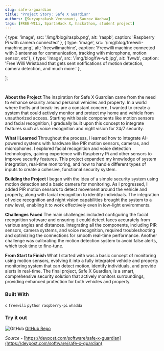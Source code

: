 ---
slug: safe-x-guardian
title: "Project Story: Safe X Guardian"
authors: [Suryaprakash Veeramani, Saurav Wadhwa]
tags: [FREE-WILi, SpartaHack X, hackathon, student project]
---


  { type: 'image', src: '/img/blog/raspb.png', alt: 'raspb', caption: 'Raspberry Pi with camera connected' },
  { type: 'image', src: '/img/blog/freewili-machine.png', alt: 'freewilimachine', caption: 'Freewilli machine connected with 3 antennas for communication, tracking with microphone, motion sensor, etc'},
  { type: 'image', src: '/img/blog/fw-wb.jpg', alt: 'fwwb', caption: 'Free Willi Wristband that gets sent notifications of motion detection, camera detection, and much more.' },

];

<MyCarousel slides={slides} />

<br/>

**About the Project** The inspiration for Safe X Guardian came from the need to enhance security around personal vehicles and property. In a world where thefts and break-ins are a constant concern, I wanted to create a system that could actively monitor and protect my home and vehicle from unauthorized access. <!-- truncate --> Starting with basic components like motion sensors and facial recognition, I gradually built upon this concept to integrate features such as voice recognition and night vision for 24/7 security.

**What I Learned** Throughout the process, I learned how to integrate AI-powered systems with hardware like PIR motion sensors, cameras, and microphones. I explored facial recognition and voice detection technologies, gaining experience with Raspberry Pi and other sensors to improve security features. This project expanded my knowledge of system integration, real-time monitoring, and how to handle different types of inputs to create a cohesive, functional security system.

**Building the Project** I began with the idea of a simple security system using motion detection and a basic camera for monitoring. As I progressed, I added PIR motion sensors to detect movement around the vehicle and property, along with facial recognition to identify individuals. The integration of voice recognition and night vision capabilities brought the system to a new level, enabling it to work effectively even in low-light environments.

**Challenges Faced** The main challenges included configuring the facial recognition software and ensuring it could detect faces accurately from various angles and distances. Integrating all the components, including PIR sensors, camera systems, and voice recognition, required troubleshooting and optimizing the connections for smooth real-time performance. Another challenge was calibrating the motion detection system to avoid false alerts, which took time to fine-tune.

**From Start to Finish** What I started with was a basic concept of monitoring using motion sensors, evolving it into a fully integrated vehicle and property monitoring system that can detect motion, identify individuals, and provide alerts in real-time. The final project, Safe X Guardian, is a smart, comprehensive security solution that actively monitors surroundings, providing enhanced protection for both vehicles and property.

### Built With

```c``` ```freewili``` ```python``` ```raspberry-pi``` ```whadda```

### Try it out

<div class="github-img">

![GitHub](./github.png) <a href="https://github.com/Akshith-AI/Spartahack-X" target="_blank"><span>GitHub Repo</span></a>
</div>

*Source* - [https://devpost.com/software/safe-x-guardian](https://devpost.com/software/safe-x-guardian)